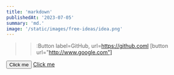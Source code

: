 ```yaml
---
title: 'markdown'
publishedAt: '2023-07-05'
summary: 'md.'
image: '/static/images/free-ideas/idea.png'
---
```

> > :Button label=GitHub, url=https://github.coml
[button url="http://www.google.com"]

<button name="button" onclick="http://www.google.com">Click me</button>
[Click me](http://www.google.com)